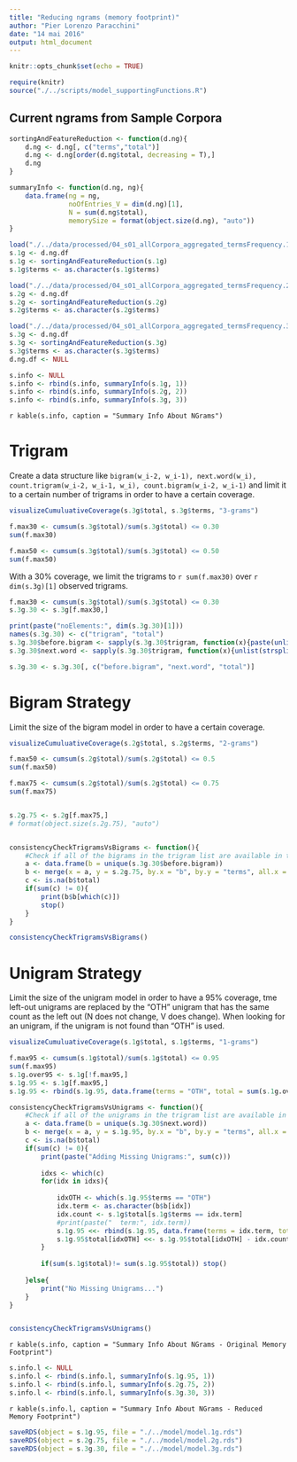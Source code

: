 ```yaml
---
title: "Reducing ngrams (memory footprint)"
author: "Pier Lorenzo Paracchini"
date: "14 mai 2016"
output: html_document
---
```


```r
knitr::opts_chunk$set(echo = TRUE)

require(knitr)
source("./../scripts/model_supportingFunctions.R")
```

## Current ngrams from Sample Corpora

```r
sortingAndFeatureReduction <- function(d.ng){
    d.ng <- d.ng[, c("terms","total")]
    d.ng <- d.ng[order(d.ng$total, decreasing = T),]
    d.ng
}

summaryInfo <- function(d.ng, ng){
    data.frame(ng = ng, 
               noOfEntries_V = dim(d.ng)[1], 
               N = sum(d.ng$total), 
               memorySize = format(object.size(d.ng), "auto"))
}

load("./../data/processed/04_s01_allCorpora_aggregated_termsFrequency.1g.rdata")
s.1g <- d.ng.df
s.1g <- sortingAndFeatureReduction(s.1g)
s.1g$terms <- as.character(s.1g$terms)

load("./../data/processed/04_s01_allCorpora_aggregated_termsFrequency.2g.rdata")
s.2g <- d.ng.df
s.2g <- sortingAndFeatureReduction(s.2g)
s.2g$terms <- as.character(s.2g$terms)

load("./../data/processed/04_s01_allCorpora_aggregated_termsFrequency.3g.rdata")
s.3g <- d.ng.df
s.3g <- sortingAndFeatureReduction(s.3g)
s.3g$terms <- as.character(s.3g$terms)
d.ng.df <- NULL

s.info <- NULL
s.info <- rbind(s.info, summaryInfo(s.1g, 1))
s.info <- rbind(s.info, summaryInfo(s.2g, 2))
s.info <- rbind(s.info, summaryInfo(s.3g, 3))
```


`r kable(s.info, caption = "Summary Info About NGrams")`

# Trigram

Create a data structure like `bigram(w_i-2, w_i-1), next.word(w_i), count.trigram(w_i-2, w_i-1, w_i), count.bigram(w_i-2, w_i-1)` and limit it to a certain number of trigrams in order to have a certain coverage. 

```r
visualizeCumuluativeCoverage(s.3g$total, s.3g$terms, "3-grams")

f.max30 <- cumsum(s.3g$total)/sum(s.3g$total) <= 0.30
sum(f.max30)

f.max50 <- cumsum(s.3g$total)/sum(s.3g$total) <= 0.50
sum(f.max50)
```

With a 30% coverage, we limit the trigrams to `r sum(f.max30)` over `r dim(s.3g)[1]` observed trigrams. 

```r
f.max30 <- cumsum(s.3g$total)/sum(s.3g$total) <= 0.30
s.3g.30 <- s.3g[f.max30,] 
```

```r
print(paste("noElements:", dim(s.3g.30)[1]))
names(s.3g.30) <- c("trigram", "total")
s.3g.30$before.bigram <- sapply(s.3g.30$trigram, function(x){paste(unlist(strsplit(x, split = " "))[1:2], collapse = " ")})
s.3g.30$next.word <- sapply(s.3g.30$trigram, function(x){unlist(strsplit(x, split = " "))[3]})

s.3g.30 <- s.3g.30[, c("before.bigram", "next.word", "total")]

```

# Bigram Strategy

Limit the size of the bigram model in order to have a certain coverage.

```r
visualizeCumuluativeCoverage(s.2g$total, s.2g$terms, "2-grams")

f.max50 <- cumsum(s.2g$total)/sum(s.2g$total) <= 0.5
sum(f.max50)

f.max75 <- cumsum(s.2g$total)/sum(s.2g$total) <= 0.75
sum(f.max75)


s.2g.75 <- s.2g[f.max75,] 
# format(object.size(s.2g.75), "auto")


consistencyCheckTrigramsVsBigrams <- function(){
    #Check if all of the bigrams in the trigram list are available in the list of bigrams simpified
    a <- data.frame(b = unique(s.3g.30$before.bigram))
    b <- merge(x = a, y = s.2g.75, by.x = "b", by.y = "terms", all.x = T)
    c <- is.na(b$total)
    if(sum(c) != 0){
        print(b$b[which(c)])
        stop()  
    }     
}

consistencyCheckTrigramsVsBigrams()
```

# Unigram Strategy

Limit the size of the unigram model in order to have a 95% coverage, tme left-out unigrams are replaced by the "OTH" unigram that has the same count as the left out (N does not change, V does change). When looking for an unigram, if the unigram is not found than "OTH" is used.

```r
visualizeCumuluativeCoverage(s.1g$total, s.1g$terms, "1-grams")

f.max95 <- cumsum(s.1g$total)/sum(s.1g$total) <= 0.95
sum(f.max95)
s.1g.over95 <- s.1g[!f.max95,] 
s.1g.95 <- s.1g[f.max95,] 
s.1g.95 <- rbind(s.1g.95, data.frame(terms = "OTH", total = sum(s.1g.over95$total)))

consistencyCheckTrigramsVsUnigrams <- function(){
    #Check if all of the unigrams in the trigram list are available in the list of unigrams simpified
    a <- data.frame(b = unique(s.3g.30$next.word))
    b <- merge(x = a, y = s.1g.95, by.x = "b", by.y = "terms", all.x = T)
    c <- is.na(b$total)
    if(sum(c) != 0){
        print(paste("Adding Missing Unigrams:", sum(c)))
        
        idxs <- which(c)
        for(idx in idxs){
            
            idxOTH <- which(s.1g.95$terms == "OTH")
            idx.term <- as.character(b$b[idx])
            idx.count <- s.1g$total[s.1g$terms == idx.term]
            #print(paste("  term:", idx.term))
            s.1g.95 <<- rbind(s.1g.95, data.frame(terms = idx.term, total = idx.count))
            s.1g.95$total[idxOTH] <<- s.1g.95$total[idxOTH] - idx.count 
        }
        
        if(sum(s.1g$total)!= sum(s.1g.95$total)) stop()
        
    }else{
        print("No Missing Unigrams...")
    }     
}


consistencyCheckTrigramsVsUnigrams()
```

`r kable(s.info, caption = "Summary Info About NGrams - Original Memory Footprint")`

```r
s.info.l <- NULL
s.info.l <- rbind(s.info.l, summaryInfo(s.1g.95, 1))
s.info.l <- rbind(s.info.l, summaryInfo(s.2g.75, 2))
s.info.l <- rbind(s.info.l, summaryInfo(s.3g.30, 3))
```


`r kable(s.info.l, caption = "Summary Info About NGrams - Reduced Memory Footprint")`


```r
saveRDS(object = s.1g.95, file = "./../model/model.1g.rds")
saveRDS(object = s.2g.75, file = "./../model/model.2g.rds")
saveRDS(object = s.3g.30, file = "./../model/model.3g.rds")
```

